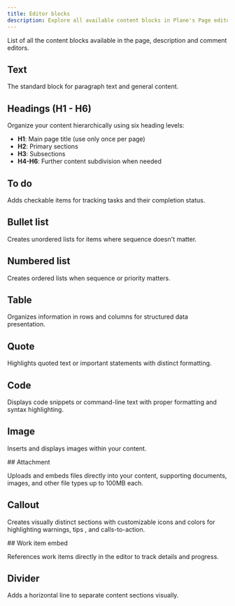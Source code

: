 ```yaml
---
title: Editor blocks
description: Explore all available content blocks in Plane's Page editor.
---
```



List of all the content blocks available in the page, description and comment editors.

## Text

The standard block for paragraph text and general content.

## Headings (H1 - H6)

Organize your content hierarchically using six heading levels:

- **H1**: Main page title (use only once per page)
- **H2**: Primary sections
- **H3**: Subsections
- **H4-H6**: Further content subdivision when needed

## To do

Adds checkable items for tracking tasks and their completion status.

## Bullet list

Creates unordered lists for items where sequence doesn't matter.

## Numbered list

Creates ordered lists when sequence or priority matters.

## Table

Organizes information in rows and columns for structured data presentation.

## Quote

Highlights quoted text or important statements with distinct formatting.

## Code

Displays code snippets or command-line text with proper formatting and syntax highlighting.

## Image
Inserts and displays images within your content. 

<div className="tag-wrapper">
 ## Attachment
<Tags 
  tags={[ 
    { name: "Pro", link:"https://plane.so/pricing", additionalClass: "pro" }
  ]} 
 />
</div>

Uploads and embeds files directly into your content, supporting documents, images, and other file types up to 100MB each.

## Callout   
Creates visually distinct sections with customizable icons and colors for highlighting warnings, tips , and calls-to-action.

<div className="tag-wrapper">
  ## Work item embed
  <Tags tags={[{ name: "Pro", link: "https://plane.so/pricing", additionalClass: "pro" }]} />
</div>

References work items directly in the editor to track details and progress.

## Divider

Adds a horizontal line to separate content sections visually.
